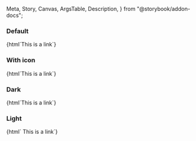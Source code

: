   Meta,
  Story,
  Canvas,
  ArgsTable,
  Description,
} from "@storybook/addon-docs";

<Meta title="Web Components/Link" component="ic-link" />

<Description markdown={readme} />

### Default

<Canvas>
  <Story name="Default">{html`<ic-link href="/"
    >This is a link</ic-link
  >`}</Story>
</Canvas>

### With icon

<Canvas>
  <Story name="With icon">{html`<ic-link href="/" show-icon
    >This is a link</ic-link
  >`}</Story>
</Canvas>

### Dark

<Canvas>
  <Story name="Dark">{html`<ic-link href="/" appearance="dark" show-icon
    >This is a link</ic-link
  >`}</Story>
</Canvas>

### Light

<Canvas>
  <Story
    name="Light"
    parameters={{ backgrounds: { default: "dark" } }}
  >{html` <ic-link href="/" appearance="light" show-icon
    >This is a link</ic-link
  >`}</Story>
</Canvas>
